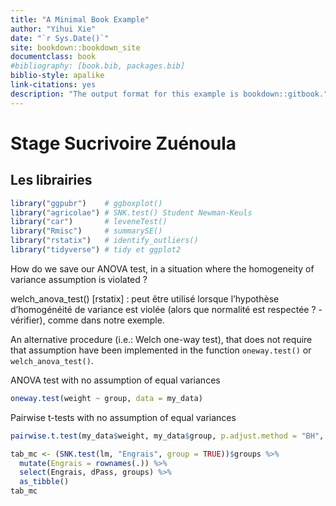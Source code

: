 ```yaml
--- 
title: "A Minimal Book Example"
author: "Yihui Xie"
date: "`r Sys.Date()`"
site: bookdown::bookdown_site
documentclass: book
#bibliography: [book.bib, packages.bib]
biblio-style: apalike
link-citations: yes
description: "The output format for this example is bookdown::gitbook."
---
```


# Stage Sucrivoire Zuénoula




## Les librairies

```r
library("ggpubr")    # ggboxplot()
library("agricolae") # SNK.test() Student Newman-Keuls
library("car")       # leveneTest()
library("Rmisc")     # summarySE()
library("rstatix")   # identify_outliers()
library("tidyverse") # tidy et ggplot2
```

How do we save our ANOVA test, in a situation where the homogeneity of variance assumption is violated ?

welch_anova_test() [rstatix] : peut être utilisé lorsque l’hypothèse d’homogénéité de variance est violée (alors que normalité est respectée ? - vérifier), comme dans notre exemple.

An alternative procedure (i.e.: Welch one-way test), that does not require that assumption have been implemented in the function `oneway.test()` or `welch_anova_test()`.

ANOVA test with no assumption of equal variances

```r
oneway.test(weight ~ group, data = my_data)
```

Pairwise t-tests with no assumption of equal variances

```r
pairwise.t.test(my_data$weight, my_data$group, p.adjust.method = "BH", pool.sd = FALSE)
```


```r
tab_mc <- (SNK.test(lm, "Engrais", group = TRUE))$groups %>% 
  mutate(Engrais = rownames(.)) %>% 
  select(Engrais, dPass, groups) %>% 
  as_tibble()
tab_mc
```


